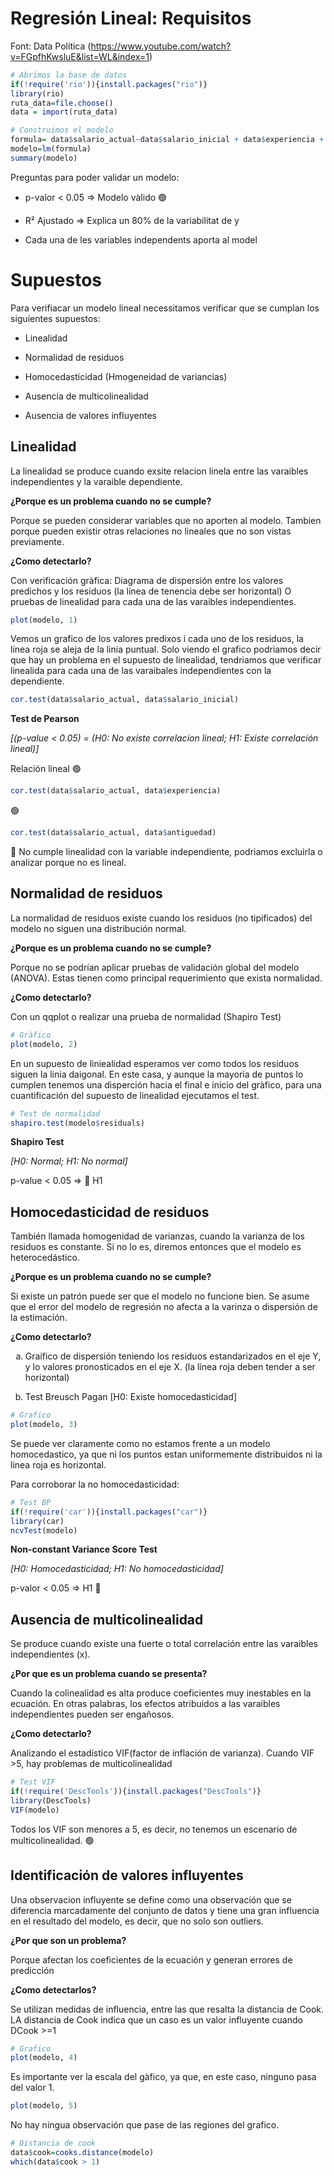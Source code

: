 # Regresión Lineal: Requisitos

Font: Data Política (<https://www.youtube.com/watch?v=FGpfhKwsluE&list=WL&index=1>)

```r
# Abrimos la base de datos
if(!require('rio')){install.packages("rio")}
library(rio)
ruta_data=file.choose()
data = import(ruta_data)
```

```r
# Construimos el modelo
formula= data$salario_actual~data$salario_inicial + data$experiencia + data$antiguedad
modelo=lm(formula)
summary(modelo)
```

Preguntas para poder validar un modelo:

-   p-valor \< 0.05 =\> Modelo vàlido 🟢

-   R² Ajustado =\> Explica un 80% de la variabilitat de y

-   Cada una de les variables independents aporta al model

# Supuestos

Para verifiacar un modelo lineal necessitamos verificar que se cumplan los siguientes supuestos:

-   Linealidad

-   Normalidad de residuos

-   Homocedasticidad (Hmogeneidad de variancias)

-   Ausencia de multicolinealidad

-   Ausencia de valores influyentes

## Linealidad

La linealidad se produce cuando exsite relacion linela entre las varaibles independientes y la varaible dependiente.

**¿Porque es un problema cuando no se cumple?**

Porque se pueden considerar variables que no aporten al modelo. Tambien porque pueden existir otras relaciones no lineales que no son vistas previamente.

**¿Como detectarlo?**

Con verificación gràfica: Diagrama de dispersión entre los valores predichos y los residuos (la línea de tenencia debe ser horizontal) O pruebas de linealidad para cada una de las varaibles independientes.

```r
plot(modelo, 1)
```

Vemos un grafico de los valores predixos i cada uno de los residuos, la linea roja se aleja de la linia puntual. Solo viendo el grafico podriamos decir que hay un problema en el supuesto de linealidad, tendriamos que verificar linealida para cada una de las varaibales independientes con la dependiente.

```r
cor.test(data$salario_actual, data$salario_inicial)
```

**Test de Pearson**

*[(p-value \< 0.05) = (H0: No existe correlacion lineal; H1: Existe correlación lineal)]*

Relación lineal 🟢

```r
cor.test(data$salario_actual, data$experiencia)
```

🟢

```r
cor.test(data$salario_actual, data$antiguedad)
```

🔴 No cumple linealidad con la variable independiente, podriamos excluirla o analizar porque no es lineal.

## Normalidad de residuos

La normalidad de residuos existe cuando los residuos (no tipificados) del modelo no siguen una distribución normal.

**¿Porque es un problema cuando no se cumple?**

Porque no se podrían aplicar pruebas de validación global del modelo (ANOVA). Estas tienen como principal requerimiento que exista normalidad.

**¿Como detectarlo?**

Con un qqplot o realizar una prueba de normalidad (Shapiro Test)

```r
# Gràfico
plot(modelo, 2)
```

En un supuesto de liniealidad esperamos ver como todos los residuos siguen la linia daigonal. En este casa, y aunque la mayoria de puntos lo cumplen tenemos una disperción hacia el final e inicio del gràfico, para una cuantificación del supuesto de linealidad ejecutamos el test.

```r
# Test de normalidad
shapiro.test(modelo$residuals)
```

**Shapiro Test**

*[H0: Normal; H1: No normal]*

p-value \< 0.05 =\> 🔴 H1

## Homocedasticidad de residuos

También llamada homogenidad de varianzas, cuando la varianza de los residuos es constante. Si no lo es, diremos entonces que el modelo es heterocedástico.

**¿Porque es un problema cuando no se cumple?**

Si existe un patrón puede ser que el modelo no funcione bien. Se asume que el error del modelo de regresión no afecta a la varinza o dispersión de la estimación.

**¿Como detectarlo?**

a)  Graífico de dispersión teniendo los residuos estandarizados en el eje Y, y lo valores pronosticados en el eje X. (la línea roja deben tender a ser horizontal)

b)  Test Breusch Pagan [H0: Existe homocedasticidad]

```r
# Grafico
plot(modelo, 3)
```

Se puede ver claramente como no estamos frente a un modelo homocedastico, ya que ni los puntos estan uniformemente distribuidos ni la linea roja es horizontal.

Para corroborar la no homocedasticidad:

```r
# Test BP
if(!require('car')){install.packages("car")}
library(car)
ncvTest(modelo)
```

**Non-constant Variance Score Test**

*[H0: Homocedasticidad; H1: No homocedasticidad]*

p-valor \< 0.05 =\> H1 🔴

## Ausencia de multicolinealidad

Se produce cuando existe una fuerte o total correlación entre las varaibles independientes (x).

**¿Por que es un problema cuando se presenta?**

Cuando la colinealidad es alta produce coeficientes muy inestables en la ecuación. En otras palabras, los efectos atribuidos a las varaibles independientes pueden ser engañosos.

**¿Como detectarlo?**

Analizando el estadístico VIF(factor de inflación de varianza). Cuando VIF \>5, hay problemas de multicolinealidad

```r
# Test VIF
if(!require('DescTools')){install.packages("DescTools")}
library(DescTools)
VIF(modelo)
```

Todos los VIF son menores a 5, es decir, no tenemos un escenario de multicolinealidad. 🟢

## Identificación de valores influyentes

Una observacion influyente se define como una observación que se diferencia marcadamente del conjunto de datos y tiene una gran influencia en el resultado del modelo, es decir, que no solo son outliers.

**¿Por que son un problema?**

Porque afectan los coeficientes de la ecuación y generan errores de predicción

**¿Como detectarlos?**

Se utilizan medidas de influencia, entre las que resalta la distancia de Cook. LA distancia de Cook indica que un caso es un valor influyente cuando DCook \>=1

```r
# Grafico
plot(modelo, 4)
```

Es importante ver la escala del gàfico, ya que, en este caso, ninguno pasa del valor 1.

```r
plot(modelo, 5)
```

No hay ningua observación que pase de las regiones del grafico.

```r
# Distancia de cook
data$cook=cooks.distance(modelo)
which(data$cook > 1)
```
